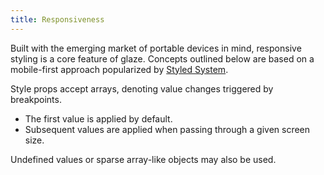 ```yaml
---
title: Responsiveness
---
```


Built with the emerging market of portable devices in mind, responsive styling is a core feature of glaze. Concepts outlined below are based on a mobile-first approach popularized by [Styled System](https://styled-system.com/).

Style props accept arrays, denoting value changes triggered by breakpoints.

- The first value is applied by default.
- Subsequent values are applied when passing through a given screen size.

Undefined values or sparse array-like objects may also be used.

<!-- TODO -->

